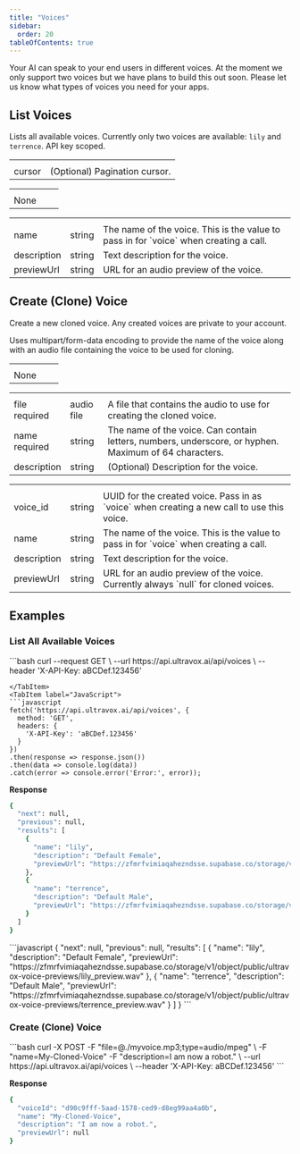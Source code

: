 ```yaml
---
title: "Voices"
sidebar:
  order: 20
tableOfContents: true
---
```


Your AI can speak to your end users in different voices. At the moment we only support two voices but we have plans to build this out soon. Please let us know what types of voices you need for your apps.

## List Voices

<Badge text="GET /voices" variant="note" size="large" />

Lists all available voices. Currently only two voices are available: `lily` and `terrence`. API key scoped.

<Tabs>
  <TabItem label="Parameters">
    <table class="w-full">
      <tr class="w-full">
        <th class="w-1/12"></th>
        <th class="w-11/12"></th>
      </tr>
      <tr>
        <td class="font-mono">cursor</td>
        <td>(Optional) Pagination cursor.</td>
      </tr>
    </table>
  </TabItem>
  <TabItem label="Request Body">
    <table class="w-full">
      <tr class="w-full">
        <th class="w-1/12"></th>
        <th class="w-1/12"></th>
        <th class="w-10/12"></th>
      </tr>
      <tr>
        <td class="font-mono">None</td>
        <td></td>
        <td></td>
      </tr>
    </table>
  </TabItem>
  <TabItem label="Response">
    <table>
      <tr>
        <th class="w-1/12"></th>
        <th class="w-1/12"></th>
        <th class="w-10/12"></th>
      </tr>
      <tr>
        <td class="font-mono">name</td>
        <td>string</td>
        <td>The name of the voice. This is the value to pass in for `voice` when creating a call. </td>
      </tr>
      <tr>
        <td class="font-mono">description</td>
        <td>string</td>
        <td>Text description for the voice.</td>
      </tr>
      <tr>
        <td class="font-mono">previewUrl</td>
        <td>string</td>
        <td>URL for an audio preview of the voice.</td>
      </tr>
    </table>
  </TabItem>
</Tabs>

## Create (Clone) Voice

<Badge text="POST /voices" variant="success" size="large" />

Create a new cloned voice. Any created voices are private to your account.

Uses multipart/form-data encoding to provide the name of the voice along with an audio file containing the voice to be used for cloning.

<Tabs>
  <TabItem label="Parameters">
    <table class="w-full">
      <tr class="w-full">
        <th class="w-1/12"></th>
        <th class="w-1/12"></th>
        <th class="w-10/12"></th>
      </tr>
      <tr>
        <td class="font-mono">None</td>
        <td></td>
        <td></td>
      </tr>
    </table>
  </TabItem>
  <TabItem label="Request Body">
    <table class="w-full">
      <tr class="w-full">
        <th class="w-1/12"></th>
        <th class="w-1/12"></th>
        <th class="w-10/12"></th>
      </tr>
      <tr>
        <td class="font-mono">file<br /> <span class="text-sm text-red-500">required</span></td>
        <td>audio file</td>
        <td>A file that contains the audio to use for creating the cloned voice.</td>
      </tr>
      <tr>
        <td class="font-mono">name<br /> <span class="text-sm text-red-500">required</span></td>
        <td>string</td>
        <td>The name of the voice. Can contain letters, numbers, underscore, or hyphen. Maximum of 64 characters.</td>
      </tr>
      <tr>
        <td class="font-mono">description</td>
        <td>string</td>
        <td>(Optional) Description for the voice.</td>
      </tr>
    </table>
  </TabItem>
  <TabItem label="Response">
    <table>
      <tr>
        <th class="w-1/12"></th>
        <th class="w-1/12"></th>
        <th class="w-10/12"></th>
      </tr>
      <tr>
        <td class="font-mono">voice_id</td>
        <td>string</td>
        <td>UUID for the created voice. Pass in as `voice` when creating a new call to use this voice.</td>
      </tr>
      <tr>
        <td class="font-mono">name</td>
        <td>string</td>
        <td>The name of the voice. This is the value to pass in for `voice` when creating a call. </td>
      </tr>
      <tr>
        <td class="font-mono">description</td>
        <td>string</td>
        <td>Text description for the voice.</td>
      </tr>
      <tr>
        <td class="font-mono">previewUrl</td>
        <td>string</td>
        <td>URL for an audio preview of the voice. Currently always `null` for cloned voices.</td>
      </tr>
    </table>
  </TabItem>
</Tabs>

## Examples
### List All Available Voices
<Tabs syncKey="example-language">
  <TabItem label="cURL">
  ```bash
  curl --request GET \
  --url https://api.ultravox.ai/api/voices \
  --header 'X-API-Key: aBCDef.123456'
  
  ```
  </TabItem>
  <TabItem label="JavaScript">
  ```javascript
  fetch('https://api.ultravox.ai/api/voices', {
    method: 'GET',
    headers: {
      'X-API-Key': 'aBCDef.123456'
    }
  })
  .then(response => response.json())
  .then(data => console.log(data))
  .catch(error => console.error('Error:', error));
  ```
  </TabItem>
</Tabs>

**Response**
<Tabs syncKey="example-language">
  <TabItem label="cURL">
  ```bash
  {
    "next": null,
    "previous": null,
    "results": [
      {
        "name": "lily",
        "description": "Default Female",
        "previewUrl": "https://zfmrfvimiaqahezndsse.supabase.co/storage/v1/object/public/ultravox-voice-previews/lily_preview.wav"
      },
      {
        "name": "terrence",
        "description": "Default Male",
        "previewUrl": "https://zfmrfvimiaqahezndsse.supabase.co/storage/v1/object/public/ultravox-voice-previews/terrence_preview.wav"
      }
    ]
  }
  ```
  </TabItem>
  <TabItem label="JavaScript">
  ```javascript
  {
    "next": null,
    "previous": null,
    "results": [
      {
        "name": "lily",
        "description": "Default Female",
        "previewUrl": "https://zfmrfvimiaqahezndsse.supabase.co/storage/v1/object/public/ultravox-voice-previews/lily_preview.wav"
      },
      {
        "name": "terrence",
        "description": "Default Male",
        "previewUrl": "https://zfmrfvimiaqahezndsse.supabase.co/storage/v1/object/public/ultravox-voice-previews/terrence_preview.wav"
      }
    ]
  }
  ```
  </TabItem>
</Tabs>

### Create (Clone) Voice
<Tabs syncKey="example-language">
  <TabItem label="cURL">
  ```bash
  curl -X POST -F "file=@./myvoice.mp3;type=audio/mpeg" \
  -F "name=My-Cloned-Voice" -F "description=I am now a robot." \
  --url https://api.ultravox.ai/api/voices \
  --header 'X-API-Key: aBCDef.123456'
  ```
  </TabItem>
</Tabs>

**Response**
<Tabs syncKey="example-language">
  <TabItem label="cURL">
  ```bash
  {
    "voiceId": "d90c9fff-5aad-1578-ced9-d8eg99aa4a0b",
    "name": "My-Cloned-Voice",
    "description": "I am now a robot.",
    "previewUrl": null
  }
  ```
  </TabItem>
</Tabs>